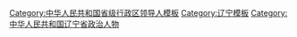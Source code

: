 {{Navbox
|name = 辽宁省领导人
|title = [[辽宁省]]现任省部级官员
|state = {{{state<includeonly>|collapsed</includeonly>}}}
|bodyclass = hlist
|groupstyle = text-align: center;

|group1 = [[File:Danghui.svg|20px]] [[中国共产党]]
|list1 =
{{Navbox |child |groupstyle = text-align: center; 
|group1 = [[中国共产党辽宁省委员会|辽宁省委]]<br /><small>第十三届</small>
|list1 =
{{Navbox |child |groupstyle = text-align: center; |groupwidth = 5.5em
|group1 = 书记★
|list1 = [[张国清]] <small>(中央委员)</small>
|group2 = 2 副书记☆
|list2 = 
# [[李乐成]]
# [[胡玉亭]] <small>(大连市委书记、专职副书记)</small>
|group3 = 10 其他常委☆
|list3 =
# [[刘慧晏]] <small>(省委宣传部长)</small>
# [[刘奇凡]] <small>(中央纪委委员)</small>
# [[于天敏|-{于}-天敏]] <small>(省委政法委书记)</small>
# [[王新伟]] <small>(沈阳市委书记)</small>
# [[王健 (1965年)|王健]]
# [[熊茂平]] <small>(省委组织部长)</small>
# [[梁平 (少将)|梁平]] <small>(省军区政委)</small>
# [[张立林]]
# [[张成中]] <small>(省委秘书长)</small>
# [[胡立杰]] <small>(省委统战部长)</small>
}}

|group2 = [[中国共产党辽宁省纪律检查委员会|辽宁省纪委]]<br /><small>第十三届</small>
|list2 =
{{Navbox |child |groupstyle = text-align: center; |groupwidth = 5.5em
|group1 = 书记☆
|list1 = [[刘奇凡]] <small>(中央纪委委员)</small>
}}
}}

|group2 = {{中华人民共和国国徽|20}} [[辽宁省人民政府|辽宁省政府]]
|list2 = 
{{Navbox |child |groupwidth = 5.5em
|group1 = [[辽宁行政长官列表|省长]]★
|list1 = [[李乐成]]
|group2 = 8 副省长☆
|list2 =
# [[王健 (1965年)|王健]] <small>(常务副省长)</small>
# [[张立林]]
# [[陈绿平]] <small>(辽宁省沈抚新区党工委书记)</small>
# [[姜有为]] <small>(省国资委党委书记)</small>
# [[王明玉]]
# [[卢柯]] <small>(全国政协常委，九三学社籍)</small>
# [[高涛]]
# [[郑艺 (政治人物)|郑艺]] <small>(省公安厅长)</small>
}}

|group3 = {{中华人民共和国国徽|20}} [[辽宁省人民代表大会常务委员会|辽宁省人大<br />常委会]]<br /><small>第十三届</small>
|list3 =
{{Navbox |child |groupwidth = 5.5em
|group1 = 主任★
|list1 = [[张国清]] <small>(中央委员)</small>
|group2 = {{nowrap begin}}7 副主任☆{{nowrap end}}
|list2 =
# [[张雷 (官员)|张雷]]
# [[孙轶 (1958年)|孙轶]]
# [[张铁民 (1960年)|张铁民]]
# [[康捷 (政治人物)|康捷]]
# [[杨关林]] <small>(农工党籍)</small>
# [[杨忠林]]
# [[崔枫林]]
}}

|group4 = [[File:Charter of the Chinese People's Political Consultative Conference (CPPCC) logo.svg|20px]] [[中国人民政治协商会议辽宁省委员会|辽宁省政协]]<br /><small>第十二届</small>
|list4 =
{{Navbox |child |groupwidth = 5.5em
|group1 = 主席★
|list1 = [[周波 (1962年)|周波]] <small>(中央候补委员)</small>
|group2 = 10 副主席☆
|list2 =
# [[陈向群]]
# [[范继英]]
# [[戴玉林]]
# [[冮瑞]]
# [[李晓安]] <small>(全国政协常委，民盟籍)</small>
# [[武献华]] <small>(全国政协常委，民建籍)</small>
# [[姜军]] <small>(民进籍)</small>
# [[赵延庆 (1962年)|赵延庆]] <small>(民建籍)</small>
# [[许波 (1960年)|许波]]
# [[高科 (1960年)|高科]]
}}

|group5 = {{中华人民共和国国徽|20}} [[辽宁省监察委员会|辽宁省监察委]]
|list5 =
{{Navbox |child |groupwidth = 5.5em
|group1 = 主任☆
|list1 = [[刘奇凡]] <small>(中央纪委委员)</small>
}}

|group6 = [[File:Supreme People's Court of P.R.China's badge.svg|20px]] [[辽宁省高级人民法院|辽宁省高院]]
|list6 =
{{Navbox |child |groupwidth = 5.5em
|group1 = 院长☆
|list1 = [[郑青]]
}}

|group7 = [[File:Supreme People's Procuratorate of P.R.China's badge .svg|20px]] [[辽宁省人民检察院|辽宁省检察院]]
|list7 =
{{Navbox |child |groupwidth = 5.5em
|group1 = 检察长☆
|list1 = [[李成林]]
}}

|belowstyle = text-align: left;
|below = “★/☆”表示[[省部级正职]]/[[省部级副职|副职]][[中华人民共和国公务员|公务员]]（特殊界别人士或除外），参见[[中华人民共和国公务员#行政级别|中国公务员级别]]。
{{中华人民共和国省级行政区现任领导人模板索引}}
}}<noinclude>
{{collapsible option}}
[[Category:中华人民共和国省级行政区领导人模板]]
[[Category:辽宁模板]]
[[Category:中华人民共和国辽宁省政治人物]]
</noinclude>